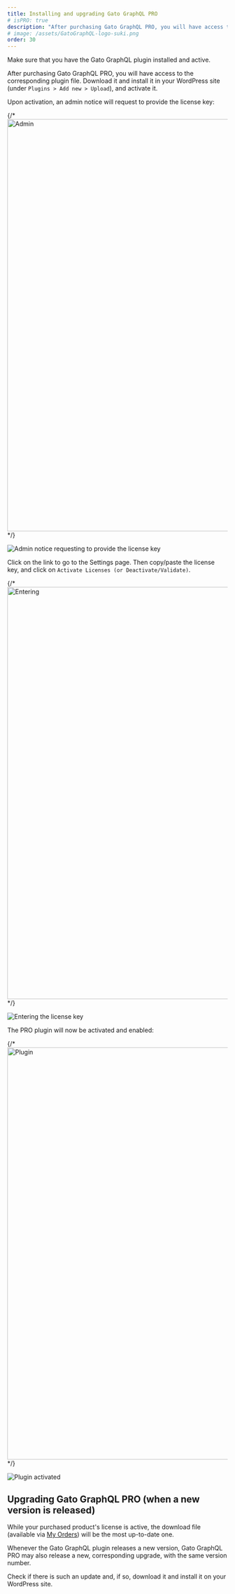 ```yaml
---
title: Installing and upgrading Gato GraphQL PRO
# isPRO: true
description: "After purchasing Gato GraphQL PRO, you will have access to the corresponding plugin file. Here is how to install and activate it."
# image: /assets/GatoGraphQL-logo-suki.png
order: 30
---
```


Make sure that you have the Gato GraphQL plugin installed and active.

After purchasing Gato GraphQL PRO, you will have access to the corresponding plugin file. Download it and install it in your WordPress site (under `Plugins > Add new > Upload`), and activate it.

Upon activation, an admin notice will request to provide the license key:

{/* <Image
  src=/assets/shop/install-product-admin-notice.png
  width="1024"
  height="940"
  alt=Admin notice requesting to provide the license key
  caption=Admin notice requesting to provide the license key
/> */}

![Admin notice requesting to provide the license key](/assets/shop/install-product-admin-notice.png)

Click on the link to go to the Settings page. Then copy/paste the license key, and click on `Activate Licenses (or Deactivate/Validate)`.

{/* <Image
  src=/assets/shop/install-product-enter-license-key.png
  width="1024"
  height="940"
  alt=Entering the license key
  caption=Entering the license key
/> */}

![Entering the license key](/assets/shop/install-product-enter-license-key.png)

The PRO plugin will now be activated and enabled:

{/* <Image
  src=/assets/shop/install-product-activated.png
  width="1024"
  height="940"
  alt=Plugin activated
  caption=Plugin activated
/> */}

![Plugin activated](/assets/shop/install-product-activated.png)

## Upgrading Gato GraphQL PRO (when a new version is released)

While your purchased product's license is active, the download file (available via [My Orders](/shop/my-orders)) will be the most up-to-date one.

Whenever the Gato GraphQL plugin releases a new version, Gato GraphQL PRO may also release a new, corresponding upgrade, with the same version number.

Check if there is such an update and, if so, download it and install it on your WordPress site.
